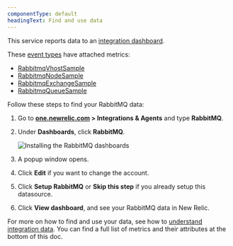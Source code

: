 ```yaml
---
componentType: default
headingText: Find and use data
---
```




This service reports data to an [integration dashboard](/docs/integrations/new-relic-integrations/getting-started/infrastructure-integration-dashboards-charts).

These [event types](/docs/using-new-relic/data/understand-data/new-relic-data-types#events-new-relic) have attached metrics:

* [RabbitmqVhostSample](#vhostsample)
* [RabbitmqNodeSample](#nodesample)
* [RabbitmqExchangeSample](#exchangesample)
* [RabbitmqQueueSample](#queuesample)


Follow these steps to find your RabbitMQ data:

1. Go to **[one.newrelic.com](https://one.newrelic.com) > Integrations & Agents** and type **RabbitMQ**.

2. Under **Dashboards**, click **RabbitMQ**.

    <img
    title="Install the RabbitMQ dashboards"
    alt="Installing the RabbitMQ dashboards"
    src={infrastructureInstallRabbitmqDashboard}
    />

3. A popup window opens.
4. Click **Edit** if you want to change the account.
5. Click **Setup RabbitMQ** or **Skip this step** if you already setup this datasource. 
6. Click **View dashboard**, and see your RabbitMQ data in New Relic.

For more on how to find and use your data, see how to [understand integration data](/docs/infrastructure/integrations/find-use-infrastructure-integration-data). You can find a full list of metrics and their attributes at the bottom of this doc. 

